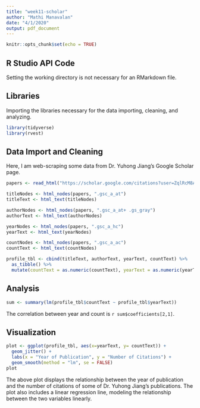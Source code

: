 ```yaml
---
title: "week11-scholar"
author: "Mathi Manavalan"
date: "4/1/2020"
output: pdf_document
---
```


```r
knitr::opts_chunk$set(echo = TRUE)
```

## R Studio API Code
Setting the working directory is not necessary for an RMarkdown file.

## Libraries
Importing the libraries necessary for the data importing, cleaning, and analyzing.
```r
library(tidyverse)
library(rvest)
```

## Data Import and Cleaning
Here, I am web-scraping some data from Dr. Yuhong Jiang's Google Scholar page.
```r
papers <- read_html("https://scholar.google.com/citations?user=ZqlRcM8AAAAJ&hl=en&oi=ao")

titleNodes <- html_nodes(papers, ".gsc_a_at")
titleText <- html_text(titleNodes)

authorNodes <- html_nodes(papers, ".gsc_a_at+ .gs_gray")
authorText <- html_text(authorNodes)

yearNodes <- html_nodes(papers, ".gsc_a_hc")
yearText <- html_text(yearNodes)

countNodes <- html_nodes(papers, ".gsc_a_ac")
countText <- html_text(countNodes)

profile_tbl <- cbind(titleText, authorText, yearText, countText) %>% 
  as_tibble() %>% 
  mutate(countText = as.numeric(countText), yearText = as.numeric(yearText))

```

## Analysis

```r

sum <- summary(lm(profile_tbl$countText ~ profile_tbl$yearText))

```
The correlation between year and count is `r sum$coefficients[2,1]`. 

## Visualization

```r

plot <- ggplot(profile_tbl, aes(x=yearText, y= countText)) + 
  geom_jitter() +
  labs(x = "Year of Publication", y = "Number of Citations") +
  geom_smooth(method = "lm", se = FALSE)
plot

```
The above plot displays the relationship between the year of publication and the number of citations of some of Dr. Yuhong Jiang's publications. The plot also includes a linear regression line, modeling the relationship between the two variables linearly. 



